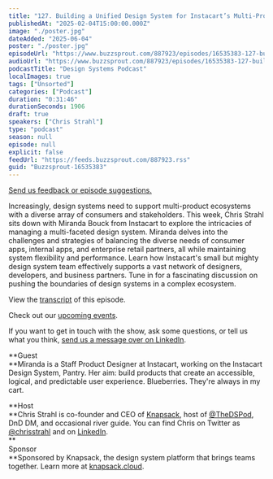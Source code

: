 ```yaml
---
title: "127. Building a Unified Design System for Instacart’s Multi-Product Ecosystem: Lessons for Success from Miranda Bouck"
publishedAt: "2025-02-04T15:00:00.000Z"
image: "./poster.jpg"
dateAdded: "2025-06-04"
poster: "./poster.jpg"
episodeUrl: "https://www.buzzsprout.com/887923/episodes/16535383-127-building-a-unified-design-system-for-instacart-s-multi-product-ecosystem-lessons-for-success-from-miranda-bouck.mp3"
audioUrl: "https://www.buzzsprout.com/887923/episodes/16535383-127-building-a-unified-design-system-for-instacart-s-multi-product-ecosystem-lessons-for-success-from-miranda-bouck.mp3"
podcastTitle: "Design Systems Podcast"
localImages: true
tags: ["Unsorted"]
categories: ["Podcast"]
duration: "0:31:46"
durationSeconds: 1906
draft: true
speakers: ["Chris Strahl"]
type: "podcast"
season: null
episode: null
explicit: false
feedUrl: "https://feeds.buzzsprout.com/887923.rss"
guid: "Buzzsprout-16535383"
---
```

[Send us feedback or episode suggestions.](https://www.buzzsprout.com/twilio/text_messages/887923/open_sms)

Increasingly, design systems need to support multi-product ecosystems with a diverse array of consumers and stakeholders. This week, Chris Strahl sits down with Miranda Bouck from Instacart to explore the intricacies of managing a multi-faceted design system. Miranda delves into the challenges and strategies of balancing the diverse needs of consumer apps, internal apps, and enterprise retail partners, all while maintaining system flexibility and performance. Learn how Instacart's small but mighty design system team effectively supports a vast network of designers, developers, and business partners. Tune in for a fascinating discussion on pushing the boundaries of design systems in a complex ecosystem.

View the [transcript](https://docs.google.com/document/d/1xg-amSxlt71DNfNeqZQy2LGTl_OcWghKvmh-rVCacfM/edit?tab=t.0) of this episode.

Check out our [upcoming events](https://www.knapsack.cloud/events).

If you want to get in touch with the show, ask some questions, or tell us what you think, [send us a message over on LinkedIn](https://www.linkedin.com/showcase/design-systems-podcast/?viewAsMember=true).

**Guest  
**Miranda is a Staff Product Designer at Instacart, working on the Instacart Design System, Pantry. Her aim: build products that create an accessible, logical, and predictable user experience. Blueberries. They're always in my cart.

**Host  
**Chris Strahl is co-founder and CEO of [Knapsack](https://www.knapsack.cloud/), host of [@TheDSPod](https://twitter.com/thedspod), DnD DM, and occasional river guide. You can find Chris on Twitter as [@chrisstrahl](https://twitter.com/chrisstrahl) and on [LinkedIn](https://www.linkedin.com/in/chrisstrahl/).  
**  
Sponsor  
**Sponsored by Knapsack, the design system platform that brings teams together. Learn more at [knapsack.cloud](https://www.knapsack.cloud/?utm_source=podcast).
